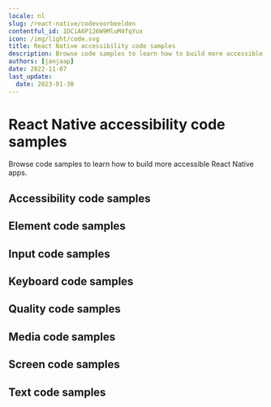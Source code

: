 ```yaml
---
locale: nl
slug: /react-native/codevoorbeelden
contentful_id: 1DCiA6P126W9MluM4fqYux
icon: /img/light/code.svg
title: React Native accessibility code samples
description: Browse code samples to learn how to build more accessible React Native apps.
authors: [janjaap]
date: 2022-11-07
last_update:
  date: 2023-01-30
---
```


# React Native accessibility code samples

Browse code samples to learn how to build more accessible React Native apps.

## Accessibility code samples

<LinkList title="List of React Native Accessibility Code samples" isHighlighted={true}>
  <LinkListItem url="/nl/docs/react-native/codevoorbeelden/accessibility-action" title="- Accessibility action" pageTitle="Accessibility action on React Native" shortDescription="Accessibility actions provide alternative ways for users of assistive technologies to perform actions."/>
  <LinkListItem url="/nl/docs/react-native/codevoorbeelden/accessibility-announcement" title="- Accessibility announcement" pageTitle="Accessibility announcement on React Native" shortDescription="Users of assistive technologies should be made aware of important changes in content through accessibility announcements."/>
  <LinkListItem url="/nl/docs/react-native/codevoorbeelden/accessibility-dialog" title="- Accessibility dialog" pageTitle="Accessibility dialog on React Native" shortDescription="A dialog overlays the screen and offers one or more actions to proceed."/>
  <LinkListItem url="/nl/docs/react-native/codevoorbeelden/accessibility-focus-indicator" title="- Accessibility focus indicator" pageTitle="Accessibility focus indicator on React Native" shortDescription="Users should know which element has focus when using a keyboard or assistive technology."/>
  <LinkListItem url="/nl/docs/react-native/codevoorbeelden/accessibility-focus" title="- Accessibility focus" pageTitle="Accessibility focus on React Native" shortDescription="Sometimes you need to programmatically move the accessibility focus to a specific element."/>
  <LinkListItem url="/nl/docs/react-native/codevoorbeelden/accessibility-focusability" title="- Accessibility focusability" pageTitle="Accessibility focusability on React Native" shortDescription="An element should indicate whether it should be focusable by assistive technologies or not."/>
  <LinkListItem url="/nl/docs/react-native/codevoorbeelden/accessibility-group" title="- Accessibility group" pageTitle="Accessibility group on React Native" shortDescription="It is easier and quicker for users of assistive technologies to interact with grouped elements."/>
  <LinkListItem url="/nl/docs/react-native/codevoorbeelden/accessibility-hint" title="- Accessibility hint" pageTitle="Accessibility hint on React Native" shortDescription="An accessibility hint helps users to understand what will happen after performing an action."/>
  <LinkListItem url="/nl/docs/react-native/codevoorbeelden/accessibility-label" title="- Accessibility label" pageTitle="Accessibility label on React Native" shortDescription="An accessibility label helps users of assistive technologies to identify elements on the screen."/>
  <LinkListItem url="/nl/docs/react-native/codevoorbeelden/accessibility-language" title="- Accessibility language" pageTitle="Accessibility language on React Native" shortDescription="When content is written in multiple languages, foreign words should ideally be indicated in their respective language."/>
  <LinkListItem url="/nl/docs/react-native/codevoorbeelden/accessibility-link" title="- Accessibility link" pageTitle="Accessibility link on React Native" shortDescription="Links should be accessible for users of assistive technologies."/>
  <LinkListItem url="/nl/docs/react-native/codevoorbeelden/accessibility-live-region" title="- Accessibility live region" pageTitle="Accessibility live region on React Native" shortDescription="A live region allows users of assistive technologies to receive updates whenever important information on the screen changes."/>
  <LinkListItem url="/nl/docs/react-native/codevoorbeelden/accessibility-modal" title="- Accessibility modal" pageTitle="Accessibility modal on React Native" shortDescription="A modal overlays the screen with additional content."/>
  <LinkListItem url="/nl/docs/react-native/codevoorbeelden/accessibility-name" title="- Accessibility name" pageTitle="Accessibility name on React Native" shortDescription="The accessibility name indicates the name used for interface elements by assistive technologies."/>
  <LinkListItem url="/nl/docs/react-native/codevoorbeelden/accessibility-order" title="- Accessibility order" pageTitle="Accessibility order on React Native" shortDescription="Assistive technologies try to determine a logical accessibility order based on the placement and properties of the elements on the screen."/>
  <LinkListItem url="/nl/docs/react-native/codevoorbeelden/accessibility-role" title="- Accessibility role" pageTitle="Accessibility role on React Native" shortDescription="An accessibility role helps users of assistive technologies to understand the purpose of elements on the screen."/>
  <LinkListItem url="/nl/docs/react-native/codevoorbeelden/accessibility-state" title="- Accessibility state" pageTitle="Accessibility state on React Native" shortDescription="An accessibility state helps users of assistive technologies to understand the state of elements on the screen."/>
  <LinkListItem url="/nl/docs/react-native/codevoorbeelden/accessibility-value" title="- Accessibility value" pageTitle="Accessibility value on React Native" shortDescription="An accessibility value helps users of assistive technologies to understand the value of elements on the screen."/>
</LinkList>

## Element code samples

<LinkList title="List of React Native Element Code samples" isHighlighted={true}>
  <LinkListItem url="/nl/docs/react-native/codevoorbeelden/element-focus-change" title="- Element focus change" pageTitle="Element focus change on React Native" shortDescription="Whenever an element receives focus, it should not automatically trigger an event which changes context."/>
  <LinkListItem url="/nl/docs/react-native/codevoorbeelden/element-identification" title="- Element identification" pageTitle="Element identification on React Native" shortDescription="Functionality that is repeated on multiple screens should use consistent identification."/>
  <LinkListItem url="/nl/docs/react-native/codevoorbeelden/element-position" title="- Element position" pageTitle="Element position on React Native" shortDescription="Components that are repeated on multiple screens should have a consistent position."/>
</LinkList>

## Input code samples

<LinkList title="List of React Native Input Code samples" isHighlighted={true}>
  <LinkListItem url="/nl/docs/react-native/codevoorbeelden/input-cancellation" title="- Input cancellation" pageTitle="Input cancellation on React Native" shortDescription="Users should be able to cancel accidental interaction."/>
  <LinkListItem url="/nl/docs/react-native/codevoorbeelden/input-content-type" title="- Input content type" pageTitle="Input content type on React Native" shortDescription="Setting the content type for input fields helps user entering data."/>
  <LinkListItem url="/nl/docs/react-native/codevoorbeelden/input-errors" title="- Input errors" pageTitle="Input errors on React Native" shortDescription="Users should be notified when they make input errors."/>
  <LinkListItem url="/nl/docs/react-native/codevoorbeelden/input-gestures" title="- Input gestures" pageTitle="Input gestures on React Native" shortDescription="Gesture activated functionality should also be available without the use of gestures."/>
  <LinkListItem url="/nl/docs/react-native/codevoorbeelden/input-instructions" title="- Input instructions" pageTitle="Input instructions on React Native" shortDescription="When a label might not describe the requested input sufficiently, you should add additional instructions."/>
  <LinkListItem url="/nl/docs/react-native/codevoorbeelden/input-keyboard-type" title="- Input keyboard type" pageTitle="Input keyboard type on React Native" shortDescription="Setting the keyboard type for input fields helps user entering data."/>
  <LinkListItem url="/nl/docs/react-native/codevoorbeelden/input-label" title="- Input label" pageTitle="Input label on React Native" shortDescription="Input fields should have labels so that users know what input data is expected."/>
  <LinkListItem url="/nl/docs/react-native/codevoorbeelden/input-motion" title="- Input motion" pageTitle="Input motion on React Native" shortDescription="Provide an alternative way for actions activated by motion, to allow everyone to use the functionality."/>
  <LinkListItem url="/nl/docs/react-native/codevoorbeelden/input-predictable" title="- Input predictable" pageTitle="Input predictable on React Native" shortDescription="Whenever a user provides input, there should be no change of context."/>
</LinkList>

## Keyboard code samples

<LinkList title="List of React Native Keyboard Code samples" isHighlighted={true}>
  <LinkListItem url="/nl/docs/react-native/codevoorbeelden/keyboard-order" title="- Keyboard order" pageTitle="Keyboard order on React Native" shortDescription="By adjusting the keyboard order, you can provide a great experience for users that control their device using a hardware keyboard."/>
  <LinkListItem url="/nl/docs/react-native/codevoorbeelden/keyboard-shortcuts" title="- Keyboard shortcuts" pageTitle="Keyboard shortcuts on React Native" shortDescription="Most people operate their smartphones with touch, but some people use an external keyboard."/>
</LinkList>

## Quality code samples

<LinkList title="List of React Native Quality Code samples" isHighlighted={true}>
  <LinkListItem url="/nl/docs/react-native/codevoorbeelden/linting" title="- Linting" pageTitle="Linting on React Native" shortDescription="Linting is the process of running a tool which analyzes your code for potential errors."/>
</LinkList>

## Media code samples

<LinkList title="List of React Native Media Code samples" isHighlighted={true}>
  <LinkListItem url="/nl/docs/react-native/codevoorbeelden/audio-control" title="- Audio control" pageTitle="Audio control on React Native" shortDescription="Users should be able to control audio whenever it plays automatically."/>
  <LinkListItem url="/nl/docs/react-native/codevoorbeelden/audio-description" title="- Audio description" pageTitle="Audio description on React Native" shortDescription="Videos should include audio description when important visual details are shown which you cannot hear."/>
  <LinkListItem url="/nl/docs/react-native/codevoorbeelden/live-captions" title="- Live captions" pageTitle="Live captions on React Native" shortDescription="Captions should be provided in real-time to enable users to understand what is being said in live videos."/>
  <LinkListItem url="/nl/docs/react-native/codevoorbeelden/captions" title="- Captions" pageTitle="Captions on React Native" shortDescription="Captions should be provided to enable users to understand what is being said in videos."/>
  <LinkListItem url="/nl/docs/react-native/codevoorbeelden/transcript" title="- Transcript" pageTitle="Transcript on React Native" shortDescription="Videos should contain a transcript to allow users to read what is shown in media, such as a video or podcast."/>
</LinkList>

## Screen code samples

<LinkList title="List of React Native Screen Code samples" isHighlighted={true}>
  <LinkListItem url="/nl/docs/react-native/codevoorbeelden/reduced-animations" title="- Reduced animations" pageTitle="Reduced animations on React Native" shortDescription="Content which conveys a sense of motion can be a barrier for users."/>
  <LinkListItem url="/nl/docs/react-native/codevoorbeelden/contrast" title="- Contrast" pageTitle="Contrast on React Native" shortDescription="Apps should provide enough contrast between text and its background so that it can be read by people with moderately low vision."/>
  <LinkListItem url="/nl/docs/react-native/codevoorbeelden/dark-mode" title="- Dark mode" pageTitle="Dark mode on React Native" shortDescription="Dark mode darkens background colours and provides a more comfortable viewing experience in low light."/>
  <LinkListItem url="/nl/docs/react-native/codevoorbeelden/frequent-flashes" title="- Frequent flashes" pageTitle="Frequent flashes on React Native" shortDescription="Rapidly flashing images or views can cause seizures for some users."/>
  <LinkListItem url="/nl/docs/react-native/codevoorbeelden/descriptive-headers" title="- Descriptive headers" pageTitle="Descriptive headers on React Native" shortDescription="Screens should have descriptive headers, this helps users find specific content and orient themselves within your app."/>
  <LinkListItem url="/nl/docs/react-native/codevoorbeelden/descriptive-labels" title="- Descriptive labels" pageTitle="Descriptive labels on React Native" shortDescription="Screens should have descriptive labels, these help users recognize which purpose controls have."/>
  <LinkListItem url="/nl/docs/react-native/codevoorbeelden/screen-orientation" title="- Screen orientation" pageTitle="Screen orientation on React Native" shortDescription="Apps should adapt to the preferred display orientation of the user."/>
  <LinkListItem url="/nl/docs/react-native/codevoorbeelden/reflow" title="- Reflow" pageTitle="Reflow on React Native" shortDescription="Content on the screen should reflow based on the users' preferences."/>
  <LinkListItem url="/nl/docs/react-native/codevoorbeelden/search-functionality" title="- Search functionality" pageTitle="Search functionality on React Native" shortDescription="Users might have difficulty finding a specific screen."/>
  <LinkListItem url="/nl/docs/react-native/codevoorbeelden/skip-content" title="- Skip content" pageTitle="Skip content on React Native" shortDescription="It can be helpful for users to skip repeated blocks of content."/>
  <LinkListItem url="/nl/docs/react-native/codevoorbeelden/adjustable-timing" title="- Adjustable timing" pageTitle="Adjustable timing on React Native" shortDescription="Everyone, including people with disabilities, should have adequate time to interact with your app."/>
  <LinkListItem url="/nl/docs/react-native/codevoorbeelden/screen-title" title="- Screen title" pageTitle="Screen title on React Native" shortDescription="Each screen should have a descriptive title, which helps users with identifying the screen."/>
</LinkList>

## Text code samples

<LinkList title="List of React Native Text Code samples" isHighlighted={true}>
  <LinkListItem url="/nl/docs/react-native/codevoorbeelden/bold-text" title="- Bold text" pageTitle="Bold text on React Native" shortDescription="Apps should use bold text when users have indicated this as a preference in the system settings."/>
  <LinkListItem url="/nl/docs/react-native/codevoorbeelden/text-element" title="- Text element" pageTitle="Text element on React Native" shortDescription="Always use text elements to display text, unless this is not possible due to styling, such as text logo's."/>
  <LinkListItem url="/nl/docs/react-native/codevoorbeelden/localization" title="- Localization" pageTitle="Localization on React Native" shortDescription="Assistive technologies, such as the screen reader, use the locale for the pronunciation of utterances."/>
  <LinkListItem url="/nl/docs/react-native/codevoorbeelden/scale-text" title="- Scale text" pageTitle="Scale text on React Native" shortDescription="Apps should scale text to the size specified by users in the system settings."/>
  <LinkListItem url="/nl/docs/react-native/codevoorbeelden/text-spacing" title="- Text spacing" pageTitle="Text spacing on React Native" shortDescription="Content should adapt to increased spacing between lines, words, letters, and paragraphs."/>
  <LinkListItem url="/nl/docs/react-native/codevoorbeelden/text-truncation" title="- Text truncation" pageTitle="Text truncation on React Native" shortDescription="Text should never get truncated in your app, even when users have enlarged their font size."/>
</LinkList>
